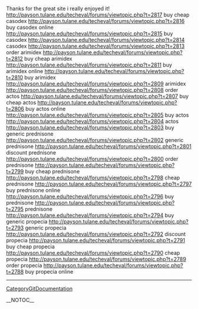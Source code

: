 Thanks for the great site i really enjoyed it! http://payson.tulane.edu/techeval/forums/viewtopic.php?t=2817 buy cheap casodex
http://payson.tulane.edu/techeval/forums/viewtopic.php?t=2816 buy casodex online
http://payson.tulane.edu/techeval/forums/viewtopic.php?t=2815 buy casodex
http://payson.tulane.edu/techeval/forums/viewtopic.php?t=2814 casodex
http://payson.tulane.edu/techeval/forums/viewtopic.php?t=2813 order arimidex
http://payson.tulane.edu/techeval/forums/viewtopic.php?t=2812 buy cheap arimidex
http://payson.tulane.edu/techeval/forums/viewtopic.php?t=2811 buy arimidex online
http://payson.tulane.edu/techeval/forums/viewtopic.php?t=2810 buy arimidex
http://payson.tulane.edu/techeval/forums/viewtopic.php?t=2809 arimidex
http://payson.tulane.edu/techeval/forums/viewtopic.php?t=2808 order actos
http://payson.tulane.edu/techeval/forums/viewtopic.php?t=2807 buy cheap actos
http://payson.tulane.edu/techeval/forums/viewtopic.php?t=2806 buy actos online
http://payson.tulane.edu/techeval/forums/viewtopic.php?t=2805 buy actos
http://payson.tulane.edu/techeval/forums/viewtopic.php?t=2804 actos
http://payson.tulane.edu/techeval/forums/viewtopic.php?t=2803 buy generic prednisone
http://payson.tulane.edu/techeval/forums/viewtopic.php?t=2802 generic prednisone
http://payson.tulane.edu/techeval/forums/viewtopic.php?t=2801 discount prednisone
http://payson.tulane.edu/techeval/forums/viewtopic.php?t=2800 order prednisone
http://payson.tulane.edu/techeval/forums/viewtopic.php?t=2799 buy cheap prednisone
http://payson.tulane.edu/techeval/forums/viewtopic.php?t=2798 cheap prednisone
http://payson.tulane.edu/techeval/forums/viewtopic.php?t=2797 buy prednisone online
http://payson.tulane.edu/techeval/forums/viewtopic.php?t=2796 buy prednisone
http://payson.tulane.edu/techeval/forums/viewtopic.php?t=2795 prednisone
http://payson.tulane.edu/techeval/forums/viewtopic.php?t=2794 buy generic propecia
http://payson.tulane.edu/techeval/forums/viewtopic.php?t=2793 generic propecia
http://payson.tulane.edu/techeval/forums/viewtopic.php?t=2792 discount propecia
http://payson.tulane.edu/techeval/forums/viewtopic.php?t=2791 buy cheap propecia
http://payson.tulane.edu/techeval/forums/viewtopic.php?t=2790 cheap propecia
http://payson.tulane.edu/techeval/forums/viewtopic.php?t=2789 order propecia
http://payson.tulane.edu/techeval/forums/viewtopic.php?t=2788 buy propecia online
----
[[CategoryGitDocumentation]]

__NOTOC__